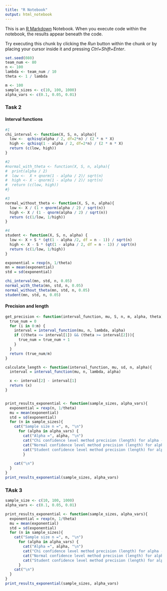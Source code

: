 ```yaml
---
title: "R Notebook"
output: html_notebook
---
```


This is an [R Markdown](http://rmarkdown.rstudio.com) Notebook. When you execute code within the notebook, the results appear beneath the code. 

Try executing this chunk by clicking the *Run* button within the chunk or by placing your cursor inside it and pressing *Ctrl+Shift+Enter*. 

```r
set.seed(080)
team_num <- 80
n <- 100
lambda <- team_num / 10
theta <- 1 / lambda

m <- 100
sample_sizes <- c(10, 100, 1000)
alpha_vars <- c(0.1, 0.05, 0.01)
```


### Task 2
#### Interval functions
```r
#1
chi_interval <- function(X, S, n, alpha){
  low <-  qchisq(alpha / 2, df=2*n) / (2 * n * X)
  high <- qchisq(1 - alpha / 2, df=2*n) / (2 * n * X)
  return (c(low, high))
}

#2
#normal_with_theta <- function(X, S, n, alpha){
#  print(alpha / 2)
#  low <-  X + qnorm(1 - alpha / 2)/ sqrt(n)
#  high <- X - qnorm(1 - alpha / 2)/ sqrt(n)
#  return (c(low, high))
#}

#3
normal_without_theta <- function(X, S, n, alpha){
  low <- X / (1 + qnorm(alpha / 2) / sqrt(n))
  high <- X / (1 - qnorm(alpha / 2) / sqrt(n))
  return (c(1/low, 1/high))
}

#4
student <- function(X, S, n, alpha) {
  low <- X + S * (qt(1 - alpha /2, df = n - 1)) / sqrt(n)
  high <- X - S * (qt(1 - alpha / 2, df = n - 1)) / sqrt(n)
  return (c(1/low, 1/high))
}

exponential = rexp(n, 1/theta)
mn = mean(exponential)
std = sd(exponential)

chi_interval(mn, std, n, 0.05)
normal_with_theta(mn, std, n, 0.05)
normal_without_theta(mn, std, n, 0.05)
student(mn, std, n, 0.05)
```

#### Precision and length
```r
get_precision <- function(interval_function, mu, S, n, m, alpha, theta){
  true_num = 0
  for (i in 0:m) {
    interval = interval_function(mu, n, lambda, alpha)
    if ((theta <= interval[1]) && (theta >= interval[2])){
      true_num = true_num + 1
    }
  }
  return (true_num/m)
}

calculate_length <- function(interval_function, mu, sd, n, alpha){
  interval = interval_function(mu, n, lambda, alpha)

  x <- interval[2] - interval[1]
  return (x)
}
```


```r
```


```r
print_results_exponential <- function(sample_sizes, alpha_vars){
  exponential = rexp(n, 1/theta)
  mu = mean(exponential)
  std = sd(exponential)
  for (n in sample_sizes){
    cat("Sample size n =", n, "\n")
      for (alpha in alpha_vars) {
        cat("Alpha =", alpha, "\n")
        cat("Chi confidence level method precision (length) for alpha ->", alpha, " :", calculate_length(chi_interval, mu, std, n, alpha), "\n")
        cat("Normal confidence level method precision (length) for alpha ->", alpha, " :", calculate_length(normal_without_theta, mu, std, n, alpha), "\n")
        cat("Student confidence level method precision (length) for alpha ->", alpha, " :", -1/calculate_length(student, mu, std, n, alpha), "\n")
        }
      
    cat("\n")
  }
}
print_results_exponential(sample_sizes, alpha_vars)


```
### TAsk 3
```r
sample_size <- c(10, 100, 1000)
alpha_vars <- c(0.1, 0.05, 0.01)

print_results_exponential <- function(sample_sizes, alpha_vars){
  exponential = rexp(n, 1/theta)
  mu = mean(exponential)
  std = sd(exponential)
  for (n in sample_sizes){
    cat("Sample size n =", n, "\n")
      for (alpha in alpha_vars) {
        cat("Alpha =", alpha, "\n")
        cat("Chi confidence level method precision (length) for alpha ->", alpha, " :", calculate_length(chi_interval, mu, std, n, alpha), "\n")
        cat("Normal confidence level method precision (length) for alpha ->", alpha, " :", calculate_length(normal_without_theta, mu, std, n, alpha), "\n")
        cat("Student confidence level method precision (length) for alpha ->", alpha, " :", -1/calculate_length(student, mu, std, n, alpha), "\n")
      }
    cat("\n")
  }
}
print_results_exponential(sample_sizes, alpha_vars)


```
